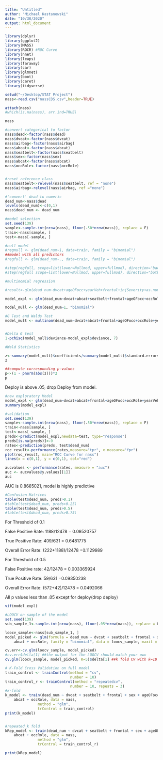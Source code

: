 ```yaml
---
title: "Untitled"
author: "Michael Kastanowski"
date: "10/30/2020"
output: html_document
---
```


```r
library(dplyr)
library(ggplot2)
library(MASS)
library(ROCR) #ROC Curve
library(nnet)
library(leaps)
library(faraway)
library(car)
library(glmnet)
library(boot)
library(caret) 
library(tidyverse) 
```


```r
setwd("~/Desktop/STAT Project")
nass<-read.csv("nassCDS.csv",header=TRUE)

attach(nass)
#which(is.na(nass), arr.ind=TRUE)

nass
```

```r
#convert categorical to factor
nass$dead<-factor(nass$dead) 
nass$dvcat<-factor(nass$dvcat)
nass$airbag<-factor(nass$airbag)
nass$abcat<-factor(nass$abcat)
nass$seatbelt<-factor(nass$seatbelt)
nass$sex<-factor(nass$sex)
nass$abcat<-factor(nass$abcat)
nass$occRole<-factor(nass$occRole)


#reset reference class
nass$seatbelt<-relevel(nass$seatbelt, ref = "none")
nass$airbag<-relevel(nass$airbag, ref ="none")
```

```r
#'convert' dead to numeric
dead_num<-nass$dead
levels(dead_num)<-c(0,1)
nass$dead_num <- dead_num

```
```r
#model selection
set.seed(139)
sample<-sample.int(nrow(nass), floor(.50*nrow(nass)), replace = F)
train<-nass[sample, ]
test<-nass[-sample, ]

#null model
#regnull <- glm(dead_num~1, data=train, family = "binomial")
##model with all predictors
#regfull <- glm(dead_num~., data=train, family = "binomial")

#step(regfull, scope=list(lower=Nullmod, upper=fullmod), direction="backward")
#step(regfull scope=list(lower=Nullmod, upper=fullmod), direction="both")
```


```r
#multinomial regression

#result<-glm(dead_num~dvcat+ageOFocc+yearVeh+frontal+injSeverity+as.numeric(weight)+seatbelt+airbag+deploy+occRole+sex, data = nass, family ="binomial")

model_expl <- glm(dead_num~dvcat+abcat+seatbelt+frontal+ageOFocc+occRole+yearVeh, data = nass, family = "binomial")

model_null <- glm(dead_num~1, "binomial")
```
```r
#G Test and Walds Test
model_mult <- multinom(dead_num~dvcat+abcat+frontal+ageOFocc+occRole+yearVeh)


#Delta G test
1-pchisq(model_null$deviance-model_expl$deviance, 7)

#Wald Statistics 

z<-summary(model_mult)$coefficients/summary(model_mult)$standard.errors
z

##compute corresponding p-values
p<-(1 - pnorm(abs(z)))*2
p
```
Deploy is above .05, drop Deploy from model.

```r
#new exploratory Model
model_expl <- glm(dead_num~dvcat+abcat+frontal+ageOFocc+occRole+yearVeh, data = nass, family = "binomial")
summary(model_expl)
```

```r
#validation
set.seed(139)
sample<-sample.int(nrow(nass), floor(.50*nrow(nass)), replace = F)
train<-nass[sample, ]
test<-nass[-sample, ]
preds<-predict(model_expl,newdata=test, type="response")
preds[is.na(preds)]<-0
rates<-prediction(preds, test$dead_num)
roc_result<-performance(rates,measure="tpr", x.measure="fpr")
plot(roc_result, main="ROC Curve for nass")
lines(x = c(0,1), y = c(0,1), col="red")

aucvalues <- performance(rates, measure = "auc")
auc <- aucvalues@y.values[[1]]
auc


```

AUC is 0.8685021, model is highly predictive
```r
#Confusion Matrices
table(test$dead_num, preds>0.1)
#table(test$dead_num, preds>0.25)
table(test$dead_num, preds>0.5)
#table(test$dead_num, preds>0.75)
```
For Threshold of 0.1

False Positive Rate: 1188/12478 = 0.09520757

True Positive Rate: 409/631 = 0.6481775

Overall Error Rate: (222+1188)/12478 =0.1129989



For Threshold of 0.5

False Positive rate: 42/12478 = 0.003365924

True Positive Rate: 59/631 =0.09350238

Overall Error Rate: (572+42)/12478 = 0.0492066



All p values less than .05 except for deploy(drop deploy)


```r
vif(model_expl)

```


```r
#LOOCV on sample of the model
set.seed(139)
sub_sample_1<-sample.int(nrow(nass), floor(.05*nrow(nass)), replace = F)

loocv_sample<-nass[sub_sample_1, ]
model_picked <- glm(formula = dead_num ~ dvcat + seatbelt + frontal + sex + ageOFocc + 
    abcat + occRole, family = "binomial", data = loocv_sample, maxit = 100)

cv.err<-cv.glm(loocv_sample, model_picked)
#cv.err$delta[1] ##the output for the LOOCV should match your own
cv.glm(loocv_sample, model_picked, K=5)$delta[1] ##k fold CV with k=10

```

```r
# K-Fold Cross Validation on full model
train_control <- trainControl(method = "cv", 
                              number = 10)
train_control_r <- trainControl(method = "repeatedcv", 
                              number = 10, repeats = 3)
#k-fold
k_model <- train(dead_num ~ dvcat + seatbelt + frontal + sex + ageOFocc + 
    abcat + occRole, data = nass,  
               method = "glm", 
               trControl = train_control) 
print(k_model)


#repeated_k fold
kRep_model <- train(dead_num ~ dvcat + seatbelt + frontal + sex + ageOFocc + 
    abcat + occRole, data = nass,  
               method = "glm", 
               trControl = train_control_r) 

print(kRep_model)
```


